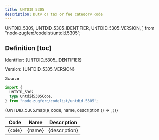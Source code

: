 ```yaml
---
title: UNTDID 5305
description: Duty or tax or fee category code
---
```


  UNTDID_5305,
  UNTDID_5305_IDENTIFIER,
  UNTDID_5305_VERSION,
} from "node-zugferd/codelist/untdid.5305";

## Definition [toc]

Identifier: <span className="text-fd-muted-foreground">{UNTDID_5305_IDENTIFIER}</span>

Version: <span className="text-fd-muted-foreground">{UNTDID_5305_VERSION}</span>

<div className="w-fit">
  <Link
    href="https://www.xrepository.de/details/urn:xoev-de:kosit:codeliste:untdid.5305"
    target="_blank"
  >
    Source
  </Link>
</div>

```ts
import {
  UNTDID_5305,
  type Untdid5305Code,
} from "node-zugferd/codelist/untdid.5305";
```

<table>
  <thead>
    <tr>
      <th>Code</th>
      <th>Name</th>
      <th>Description</th>
    </tr>
  </thead>
  <tbody>
    {UNTDID_5305.map(({ code, name, description }) => (
      <tr key={code}>
        <td className="text-center">
          <code>{code}</code>
        </td>
        <td>{name}</td>
        <td>{description}</td>
      </tr>
    ))}
  </tbody>
</table>
